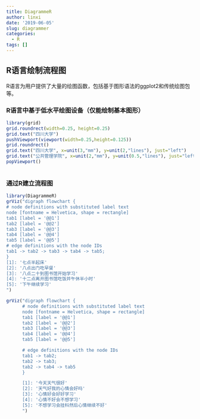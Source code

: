 ```yaml
---
title: DiagrammeR
author: linxi
date: '2019-06-05'
slug: diagrammer
categories:
  - R
tags: []
---
```

## R语言绘制流程图
R语言为用户提供了大量的绘图函数，包括基于图形语法的ggplot2和传统绘图包等。

### R语言中基于低水平绘图设备（仅能绘制基本图形）
```r
library(grid)
grid.roundrect(width=0.25, height=0.25)
grid.text("四川大学")
pushViewport(viewport(width=0.25,height=0.125))
grid.roundrect()
grid.text("四川大学", x=unit(3,"mm"), y=unit(2,"lines"), just="left")
grid.text("公共管理学院", x=unit(2,"mm"), y=unit(0.5,"lines"), just="left")
popViewport()
```
```r
```

### 通过R建立流程图
```r
library(DiagrammeR)
grViz("digraph flowchart {
# node definitions with substituted label text
node [fontname = Helvetica, shape = rectangle] 
tab1 [label = '@@1']
tab2 [label = '@@2']
tab3 [label = '@@3']
tab4 [label = '@@4']
tab5 [label = '@@5']
# edge definitions with the node IDs
tab1 -> tab2 -> tab3 -> tab4 -> tab5;
}
[1]: '七点半起床'
[2]: '八点出门吃早餐'
[3]: '八点二十到图书馆开始学习'
[4]: '十二点离开图书馆吃饭并午休半小时'
[5]: '下午继续学习'
")

```
```r
grViz("digraph flowchart {
      # node definitions with substituted label text
      node [fontname = Helvetica, shape = rectangle]        
      tab1 [label = '@@1']
      tab2 [label = '@@2']
      tab3 [label = '@@3']
      tab4 [label = '@@4']
      tab5 [label = '@@5']

      # edge definitions with the node IDs
      tab1 -> tab2;
      tab2 -> tab3;
      tab2 -> tab4 -> tab5
      }

      [1]: '今天天气很好'
      [2]: '天气好我的心情会好吗'
      [3]: '心情好会好好学习'
      [4]: '心情不好会不想学习'
      [5]: '不想学习会挂科然后心情继续不好'
      ")
```

